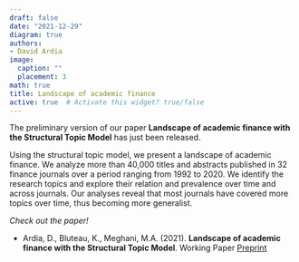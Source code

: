 ```yaml
---
draft: false
date: "2021-12-29"
diagram: true
authors: 
- David Ardia
image:
  caption: ""
  placement: 3
math: true
title: Landscape of academic finance
active: true  # Activate this widget? true/false
---
```


The preliminary version of our paper **Landscape of academic finance with the Structural Topic Model** has just been released.

Using the structural topic model, we present a landscape of academic finance. We analyze more than 40,000 titles and abstracts published in 32 finance journals over a period ranging from 1992 to 2020. We identify the research topics and explore their relation and prevalence over time and across journals. Our analyses reveal that most journals have covered more topics over time, thus becoming more generalist.

_Check out the paper!_

- Ardia, D., Bluteau, K., Meghani, M.A. (2021). **Landscape of academic finance with the Structural Topic Model**. Working Paper  [Preprint](https://papers.ssrn.com/sol3/papers.cfm?abstract_id=3990436)
